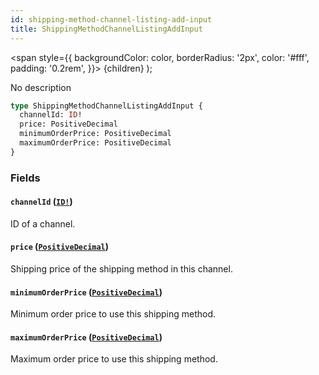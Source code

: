 ```yaml
---
id: shipping-method-channel-listing-add-input
title: ShippingMethodChannelListingAddInput
---
```


<span
style={{
      backgroundColor: color,
      borderRadius: '2px',
      color: '#fff',
      padding: '0.2rem',
    }}>
{children}
</span>
);

No description

```graphql
type ShippingMethodChannelListingAddInput {
  channelId: ID!
  price: PositiveDecimal
  minimumOrderPrice: PositiveDecimal
  maximumOrderPrice: PositiveDecimal
}
```

### Fields

#### `channelId` ([`ID!`](/api-reference/scalars/id.mdx))

ID of a channel.

#### `price` ([`PositiveDecimal`](/api-reference/scalars/positive-decimal.mdx))

Shipping price of the shipping method in this channel.

#### `minimumOrderPrice` ([`PositiveDecimal`](/api-reference/scalars/positive-decimal.mdx))

Minimum order price to use this shipping method.

#### `maximumOrderPrice` ([`PositiveDecimal`](/api-reference/scalars/positive-decimal.mdx))

Maximum order price to use this shipping method.
